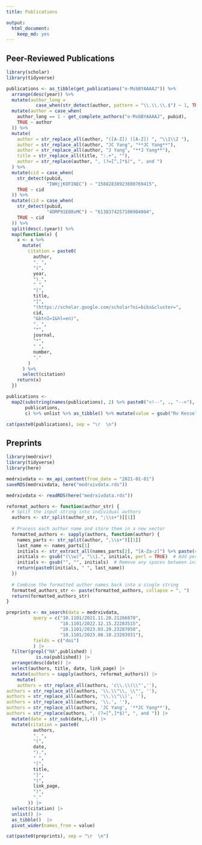 ```yaml
---
title: Publications

output:
  html_document:
    keep_md: yes
---
```


## Peer-Reviewed Publications
```r
library(scholar)
library(tidyverse)

publications <- as_tibble(get_publications("o-MsbBYAAAAJ")) %>%
  arrange(desc(year)) %>%
  mutate(author_long =
           case_when(str_detect(author, pattern = "\\.\\.\\.$") ~ 1, TRUE ~ 0)) %>%
  mutate(author = case_when(
    author_long == 1 ~ get_complete_authors("o-MsbBYAAAAJ", pubid),
    TRUE ~ author
  )) %>%
  mutate(
    author = str_replace_all(author, "([A-Z]) ([A-Z]) ", "\\1\\2 "),
    author = str_replace_all(author, "JC Yang", "**JC Yang**"),
    author = str_replace_all(author, "J Yang", "**J Yang**"),
    title = str_replace_all(title, ":.+", ""),
    author = str_replace(author, ", (?=[^,]*$)", ", and ")
  ) %>%
  mutate(cid = case_when(
    str_detect(pubid,
               "IWHjjKOFINEC") ~ "15882838923600769415",
    TRUE ~ cid
  )) %>%
  mutate(cid = case_when(
    str_detect(pubid,
               "4DMP91E08xMC") ~ "6138374257100904004",
    TRUE ~ cid
  )) %>%
  split(desc(.$year)) %>%
  map(function(x) {
    x <- x %>%
      mutate(
        citation = paste0(
          author,
          ". ",
          "(",
          year,
          ").",
          " ",
          "[",
          title,
          "]",
          "(https://scholar.google.com/scholar?oi=bibs&cluster=",
          cid,
          "&btnI=1&hl=en)",
          ". ",
          "*",
          journal,
          "*",
          " ",
          number,
          "."
        )
      ) %>%
      select(citation)
    return(x)
  })

publications <-
  map2(substring(names(publications), 2) %>% paste0("<!--", ., "-->"),
       publications,
       c) %>% unlist %>% as_tibble() %>% mutate(value = gsub("Rv Kessel", "R van Kessel", value)) %>% pivot_wider(names_from = value) 
```
```r
cat(paste0(publications), sep = "\r  \n")
```  

## Preprints
```r
library(medrxivr)
library(tidyverse)
library(here)

medrxivdata <- mx_api_content(from_date = "2021-01-01")
saveRDS(medrxivdata, here("medrxivdata.rds"))

medrxivdata <- readRDS(here("medrxivdata.rds"))

reformat_authors <- function(author_str) {
  # Split the input string into individual authors
  authors <- str_split(author_str, ";\\s+")[[1]]
  
  # Process each author name and store them in a new vector
  formatted_authors <- sapply(authors, function(author) {
    names_parts <- str_split(author, ",\\s+")[[1]]
    last_name <- names_parts[1]
    initials <- str_extract_all(names_parts[2], "[A-Za-z]") %>% paste(collapse = "")
    initials <- gsub("(\\w)", "\\1.", initials, perl = TRUE)  # Add periods after each initial
    initials <- gsub("", "", initials)  # Remove any spaces between initials
    return(paste0(initials, " ", last_name))
  })
  
  # Combine the formatted author names back into a single string
  formatted_authors_str <- paste(formatted_authors, collapse = ", ")
  return(formatted_authors_str)
}

preprints <- mx_search(data = medrxivdata,
          query = c("10.1101/2021.11.28.21266870",
                    "10.1101/2022.12.15.22283515",
                    "10.1101/2023.03.29.23287850",
                    "10.1101/2023.08.10.23293931"), 
          fields = c("doi")
          ) |> 
  filter(grepl("NA",published) |
           is.na(published)) |> 
  arrange(desc(date)) |> 
  select(authors, title, date, link_page) |> 
  mutate(authors = sapply(authors, reformat_authors)) |> 
    mutate(
    authors = str_replace_all(authors, 'c\\.\\(\\"',''),
authors = str_replace_all(authors, '\\.\\"\\, \\"', ''),
authors = str_replace_all(authors, '\\.\\"\\)', ''),
authors = str_replace_all(authors, '\\.', ''),
authors = str_replace_all(authors, 'JC Yang', '**JC Yang**'),
authors = str_replace(authors, ", (?=[^,]*$)", ", and ")) |> 
  mutate(date = str_sub(date,1,4)) |> 
  mutate(citation = paste0(
          authors,
          ". ",
          "(",
          date,
          ").",
          " ",
          "[",
          title,
          "]",
          "(",
          link_page,
          ")",
          "."
        )) |> 
  select(citation) |> 
  unlist() |> 
  as_tibble()  |>
  pivot_wider(names_from = value) 

```
```r
cat(paste0(preprints), sep = "\r  \n")
``` 
